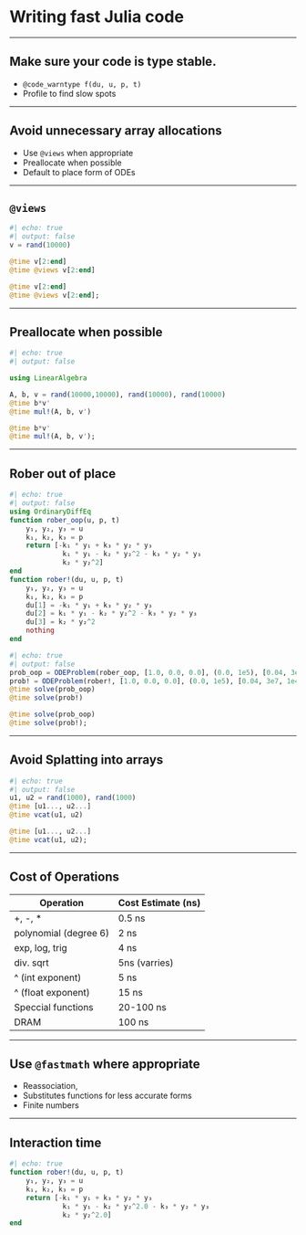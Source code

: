# Writing fast Julia code

---

## Make sure your code is type stable.

* `@code_warntype f(du, u, p, t)`
* Profile to find slow spots

---

## Avoid unnecessary array allocations

* Use `@views` when appropriate
* Preallocate when possible
* Default to place form of ODEs 

---

## `@views`


```julia
#| echo: true
#| output: false
v = rand(10000)

@time v[2:end]
@time @views v[2:end]
```

```julia
@time v[2:end]
@time @views v[2:end];
```

---

## Preallocate when possible
```julia
#| echo: true
#| output: false

using LinearAlgebra

A, b, v = rand(10000,10000), rand(10000), rand(10000)
@time b*v'
@time mul!(A, b, v')
```

```julia
@time b*v'
@time mul!(A, b, v');
```

---

## Rober out of place
```julia
#| echo: true
#| output: false
using OrdinaryDiffEq
function rober_oop(u, p, t)
    y₁, y₂, y₃ = u
    k₁, k₂, k₃ = p
    return [-k₁ * y₁ + k₃ * y₂ * y₃
             k₁ * y₁ - k₂ * y₂^2 - k₃ * y₂ * y₃
             k₂ * y₂^2]
end
function rober!(du, u, p, t)
    y₁, y₂, y₃ = u
    k₁, k₂, k₃ = p
    du[1] = -k₁ * y₁ + k₃ * y₂ * y₃
    du[2] = k₁ * y₁ - k₂ * y₂^2 - k₃ * y₂ * y₃
    du[3] = k₂ * y₂^2
    nothing
end
```

```julia
#| echo: true
#| output: false
prob_oop = ODEProblem(rober_oop, [1.0, 0.0, 0.0], (0.0, 1e5), [0.04, 3e7, 1e4])
prob! = ODEProblem(rober!, [1.0, 0.0, 0.0], (0.0, 1e5), [0.04, 3e7, 1e4])
@time solve(prob_oop)
@time solve(prob!)
```

```julia
@time solve(prob_oop)
@time solve(prob!);
```

---

## Avoid Splatting into arrays


```julia
#| echo: true
#| output: false
u1, u2 = rand(1000), rand(1000)
@time [u1..., u2...]
@time vcat(u1, u2)
```

```julia
@time [u1..., u2...]
@time vcat(u1, u2);
```

---

## Cost of Operations

| Operation | Cost Estimate (ns) |
| - | - |
| +, -, * | 0.5 ns |
| polynomial (degree 6) | 2 ns |
| exp, log, trig | 4 ns |
| div. sqrt | 5ns (varries) |
| ^ (int exponent) | 5 ns |
| ^ (float exponent) | 15 ns |
| Speccial functions | 20-100 ns |
| DRAM | 100 ns |

---

## Use `@fastmath` where appropriate

* Reassociation, 
* Substitutes functions for less accurate forms
* Finite numbers

---

## Interaction time
```julia
#| echo: true
function rober!(du, u, p, t)
    y₁, y₂, y₃ = u
    k₁, k₂, k₃ = p
    return [-k₁ * y₁ + k₃ * y₂ * y₃
             k₁ * y₁ - k₂ * y₂^2.0 - k₃ * y₂ * y₃
             k₂ * y₂^2.0]
end
```

<!-- Local Variables: -->
<!-- mode: markdown -->
<!-- End: -->
